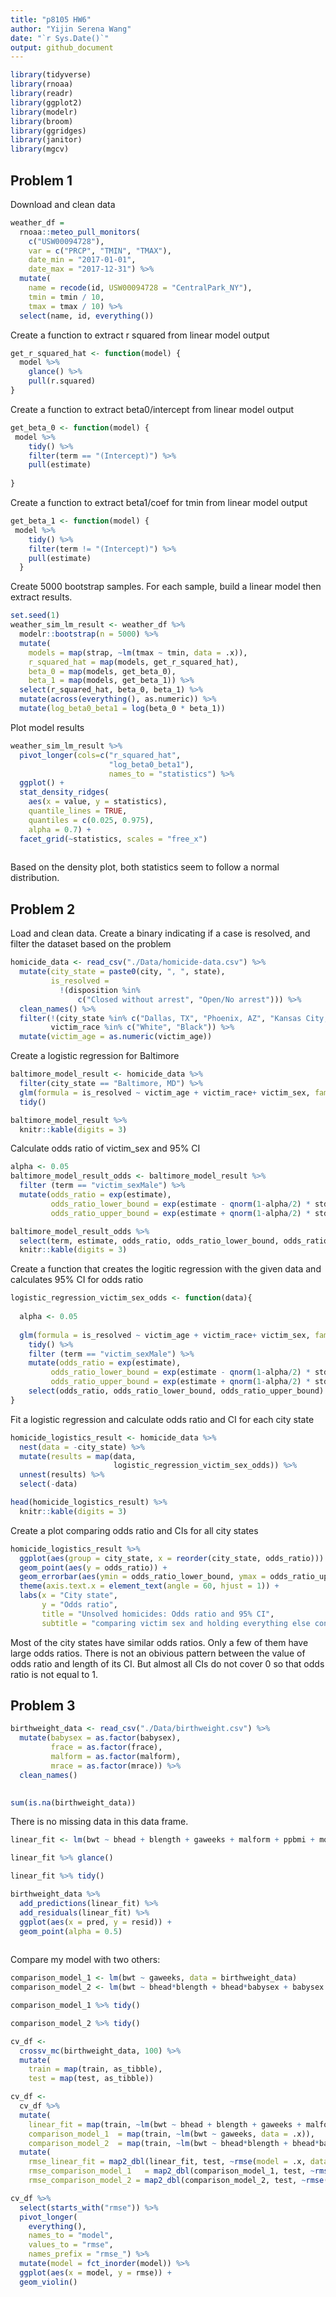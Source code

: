 ```yaml
---
title: "p8105 HW6"
author: "Yijin Serena Wang"
date: "`r Sys.Date()`"
output: github_document
---
```


```r
library(tidyverse)
library(rnoaa)
library(readr)
library(ggplot2)
library(modelr)
library(broom)
library(ggridges)
library(janitor)
library(mgcv)
```

## Problem 1

Download and clean data
```r
weather_df = 
  rnoaa::meteo_pull_monitors(
    c("USW00094728"),
    var = c("PRCP", "TMIN", "TMAX"), 
    date_min = "2017-01-01",
    date_max = "2017-12-31") %>%
  mutate(
    name = recode(id, USW00094728 = "CentralPark_NY"),
    tmin = tmin / 10,
    tmax = tmax / 10) %>%
  select(name, id, everything())
```
Create a function to extract r squared from linear model output
```r
get_r_squared_hat <- function(model) {
  model %>% 
    glance() %>%
    pull(r.squared)
}
```

Create a function to extract beta0/intercept from linear model output
```r
get_beta_0 <- function(model) {
 model %>%
    tidy() %>%
    filter(term == "(Intercept)") %>%
    pull(estimate)
    
}
```

Create a function to extract beta1/coef for tmin from linear model output
```r
get_beta_1 <- function(model) {
 model %>%
    tidy() %>%
    filter(term != "(Intercept)") %>%
    pull(estimate)
  }
```

Create 5000 bootstrap samples. For each sample, build a linear model then extract results.
```r
set.seed(1)
weather_sim_lm_result <- weather_df %>% 
  modelr::bootstrap(n = 5000) %>% 
  mutate(
    models = map(strap, ~lm(tmax ~ tmin, data = .x)),
    r_squared_hat = map(models, get_r_squared_hat),
    beta_0 = map(models, get_beta_0),
    beta_1 = map(models, get_beta_1)) %>%
  select(r_squared_hat, beta_0, beta_1) %>%
  mutate(across(everything(), as.numeric)) %>%
  mutate(log_beta0_beta1 = log(beta_0 * beta_1))
```

Plot model results
```r
weather_sim_lm_result %>%
  pivot_longer(cols=c("r_squared_hat",
                      "log_beta0_beta1"), 
                      names_to = "statistics") %>%
  ggplot() +
  stat_density_ridges(
    aes(x = value, y = statistics),
    quantile_lines = TRUE, 
    quantiles = c(0.025, 0.975), 
    alpha = 0.7) +
  facet_grid(~statistics, scales = "free_x")
  

```

Based on the density plot, both statistics seem to follow a normal distribution.

## Problem 2

Load and clean data. Create a binary indicating if a case is resolved, and filter the dataset based on the problem 
```r
homicide_data <- read_csv("./Data/homicide-data.csv") %>%
  mutate(city_state = paste0(city, ", ", state),
         is_resolved = 
           !(disposition %in% 
               c("Closed without arrest", "Open/No arrest"))) %>%
  clean_names() %>%
  filter(!(city_state %in% c("Dallas, TX", "Phoenix, AZ", "Kansas City, MO", "Tulsa, AL")),
         victim_race %in% c("White", "Black")) %>%
  mutate(victim_age = as.numeric(victim_age))
```
Create a logistic regression for Baltimore
```r
baltimore_model_result <- homicide_data %>%
  filter(city_state == "Baltimore, MD") %>%
  glm(formula = is_resolved ~ victim_age + victim_race+ victim_sex, family = 'binomial') %>%
  tidy()
```

```r
baltimore_model_result %>%
  knitr::kable(digits = 3)
```
Calculate odds ratio of victim_sex and 95% CI
```r
alpha <- 0.05
baltimore_model_result_odds <- baltimore_model_result %>%
  filter (term == "victim_sexMale") %>%
  mutate(odds_ratio = exp(estimate),
         odds_ratio_lower_bound = exp(estimate - qnorm(1-alpha/2) * std.error),
         odds_ratio_upper_bound = exp(estimate + qnorm(1-alpha/2) * std.error))
```

```r
baltimore_model_result_odds %>%
  select(term, estimate, odds_ratio, odds_ratio_lower_bound, odds_ratio_upper_bound) %>%
  knitr::kable(digits = 3)
```
Create a function that creates the logitic regression with the given data and calculates 95% CI for odds ratio
```r
logistic_regression_victim_sex_odds <- function(data){
  
  alpha <- 0.05 
  
  glm(formula = is_resolved ~ victim_age + victim_race+ victim_sex, family = 'binomial', data = data) %>%
    tidy() %>%
    filter (term == "victim_sexMale") %>%
    mutate(odds_ratio = exp(estimate),
         odds_ratio_lower_bound = exp(estimate - qnorm(1-alpha/2) * std.error),
         odds_ratio_upper_bound = exp(estimate + qnorm(1-alpha/2) * std.error)) %>%
    select(odds_ratio, odds_ratio_lower_bound, odds_ratio_upper_bound)
}
```

Fit a logistic regression and calculate odds ratio and CI for each city state
```r
homicide_logistics_result <- homicide_data %>%
  nest(data = -city_state) %>%
  mutate(results = map(data, 
                       logistic_regression_victim_sex_odds)) %>%
  unnest(results) %>%
  select(-data)
```

```r
head(homicide_logistics_result) %>%
  knitr::kable(digits = 3)
```
Create a plot comparing odds ratio and CIs for all city states
```r
homicide_logistics_result %>%
  ggplot(aes(group = city_state, x = reorder(city_state, odds_ratio))) + 
  geom_point(aes(y = odds_ratio)) +
  geom_errorbar(aes(ymin = odds_ratio_lower_bound, ymax = odds_ratio_upper_bound)) +
  theme(axis.text.x = element_text(angle = 60, hjust = 1)) +
  labs(x = "City state", 
       y = "Odds ratio",
       title = "Unsolved homicides: Odds ratio and 95% CI",
       subtitle = "comparing victim sex and holding everything else constant")
```

Most of the city states have similar odds ratios. Only a few of them have large odds ratios. There is not an obivious pattern between the value of odds ratio and length of its CI. But almost all CIs do not cover 0 so that odds ratio is not equal to 1. 

## Problem 3

```r
birthweight_data <- read_csv("./Data/birthweight.csv") %>%
  mutate(babysex = as.factor(babysex),
         frace = as.factor(frace),
         malform = as.factor(malform),
         mrace = as.factor(mrace)) %>%
  clean_names()
  
```
```r
sum(is.na(birthweight_data))
```
There is no missing data in this data frame.

```r
linear_fit <- lm(bwt ~ bhead + blength + gaweeks + malform + ppbmi + momage, data = birthweight_data)
```

```r
linear_fit %>% glance()
```

```r
linear_fit %>% tidy()
```

```r
birthweight_data %>% 
  add_predictions(linear_fit) %>%
  add_residuals(linear_fit) %>%
  ggplot(aes(x = pred, y = resid)) +
  geom_point(alpha = 0.5)
  
```
Compare my model with two others:

```r
comparison_model_1 <- lm(bwt ~ gaweeks, data = birthweight_data)
comparison_model_2 <- lm(bwt ~ bhead*blength + bhead*babysex + babysex * blength  + babysex *  bhead*blength, data = birthweight_data)
```

```r
comparison_model_1 %>% tidy()
```
```r
comparison_model_2 %>% tidy()
```
```r
cv_df <-
  crossv_mc(birthweight_data, 100) %>% 
  mutate(
    train = map(train, as_tibble),
    test = map(test, as_tibble))
```

```r
cv_df <- 
  cv_df %>% 
  mutate(
    linear_fit = map(train, ~lm(bwt ~ bhead + blength + gaweeks + malform + ppbmi + momage, data = .x)),
    comparison_model_1  = map(train, ~lm(bwt ~ gaweeks, data = .x)),
    comparison_model_2  = map(train, ~lm(bwt ~ bhead*blength + bhead*babysex + babysex * blength  + babysex *  bhead*blength, data = .x))) %>% 
  mutate(
    rmse_linear_fit = map2_dbl(linear_fit, test, ~rmse(model = .x, data = .y)),
    rmse_comparison_model_1   = map2_dbl(comparison_model_1, test, ~rmse(model = .x, data = .y)),
    rmse_comparison_model_2 = map2_dbl(comparison_model_2, test, ~rmse(model = .x, data = .y)))
```

```r
cv_df %>% 
  select(starts_with("rmse")) %>% 
  pivot_longer(
    everything(),
    names_to = "model", 
    values_to = "rmse",
    names_prefix = "rmse_") %>% 
  mutate(model = fct_inorder(model)) %>% 
  ggplot(aes(x = model, y = rmse)) + 
  geom_violin()
```


